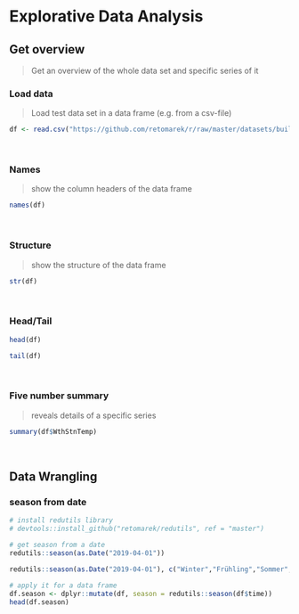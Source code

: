 # Explorative Data Analysis
## Get overview

> Get an overview of the whole data set and specific series of it

### Load data

> Load test data set in a data frame (e.g. from a csv-file)

```r
df <- read.csv("https://github.com/retomarek/r/raw/master/datasets/buildingMonitoringTestDataSet.csv", stringsAsFactors=FALSE, sep ="," )
```

<br>

### Names

> show the column headers of the data frame

```r
names(df)
```

<br>

### Structure

> show the structure of the data frame

```r
str(df)
```

<br>

### Head/Tail
```r
head(df)
```

```r
tail(df)
```

<br>

### Five number summary

> reveals details of a specific series

```r
summary(df$WthStnTemp)
```

<br>

## Data Wrangling
### season from date
```r
# install redutils library
# devtools::install_github("retomarek/redutils", ref = "master")

# get season from a date
redutils::season(as.Date("2019-04-01"))
```
```r
redutils::season(as.Date("2019-04-01"), c("Winter","Frühling","Sommer","Herbst"))
```
```r
# apply it for a data frame
df.season <- dplyr::mutate(df, season = redutils::season(df$time))
head(df.season)
```
 